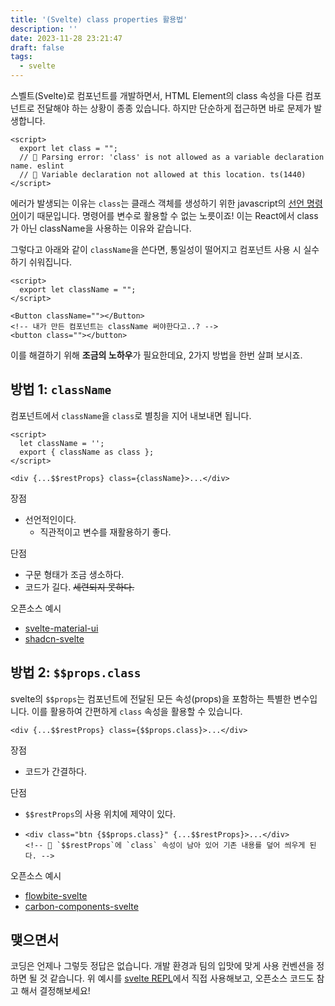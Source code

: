 ```yaml
---
title: '(Svelte) class properties 활용법'
description: ''
date: 2023-11-28 23:21:47
draft: false
tags:
  - svelte
---
```


스벨트(Svelte)로 컴포넌트를 개발하면서,
HTML Element의 class 속성을 다른 컴포넌트로 전달해야 하는 상황이 종종 있습니다.
하지만 단순하게 접근하면 바로 문제가 발생합니다.

```svelte
<script>
  export let class = "";
  // 🚨 Parsing error: 'class' is not allowed as a variable declaration name. eslint
  // 🚨 Variable declaration not allowed at this location. ts(1440)
</script>
```

에러가 발생되는 이유는 `class`는 클래스 객체를 생성하기 위한 javascript의 [선언 명령어](https://developer.mozilla.org/ko/docs/Web/JavaScript/Reference/Statements/class)이기 때문입니다. 명령어를 변수로 활용할 수 없는 노릇이죠! 이는 React에서 class가 아닌 className을 사용하는 이유와 같습니다.

그렇다고 아래와 같이 `className`을 쓴다면, 통일성이 떨어지고 컴포넌트 사용 시 실수하기 쉬워집니다.

```svelte
<script>
  export let className = "";
</script>

<Button className=""></Button>
<!-- 내가 만든 컴포넌트는 className 써야한다고..? -->
<button class=""></button>
```

이를 해결하기 위해 **조금의 노하우**가 필요한데요, 2가지 방법을 한번 살펴 보시죠.

## 방법 1: `className`

컴포넌트에서 `className`을 `class`로 별칭을 지어 내보내면 됩니다.

```svelte
<script>
  let className = '';
  export { className as class };
</script>

<div {...$$restProps} class={className}>...</div>
```

장점

- 선언적인이다.
  - 직관적이고 변수를 재활용하기 좋다.

단점

- 구문 형태가 조금 생소하다.
- 코드가 길다. ~~세련되지 못하다.~~

오픈소스 예시

- [svelte-material-ui](https://github.com/hperrin/svelte-material-ui/blob/4d68905acde0d885a44143738246a7a3d2588bba/packages/button/src/Button.svelte#L97-L98)
- [shadcn-svelte](https://github.com/huntabyte/shadcn-svelte/blob/main/apps/www/src/lib/registry/default/ui/button/button.svelte)

## 방법 2: `$$props.class`

svelte의 `$$props`는 컴포넌트에 전달된 모든 속성(props)을 포함하는 특별한 변수입니다.
이를 활용하여 간편하게 `class` 속성을 활용할 수 있습니다.

```svelte
<div {...$$restProps} class={$$props.class}>...</div>
```

장점

- 코드가 간결하다.

단점

- `$$restProps`의 사용 위치에 제약이 있다.
- ```svelte
  <div class="btn {$$props.class}" {...$$restProps}>...</div>
  <!-- 🚨 `$$restProps`에 `class` 속성이 남아 있어 기존 내용를 덮어 씌우게 된다. -->
  ```

오픈소스 예시

- [flowbite-svelte](https://github.com/themesberg/flowbite-svelte/blob/de4682ef7ad4359e68b435252efc4efc37f25867/src/lib/buttons/Button.svelte#L106-L138)
- [carbon-components-svelte](https://github.com/carbon-design-system/carbon-components-svelte/blob/6c9cf9e043b3c963a257a28fa8dd29c8acd4b2ce/src/Button/Button.svelte#L97-L125)

## 맺으면서

코딩은 언제나 그렇듯 정답은 없습니다.
개발 환경과 팀의 입맛에 맞게 사용 컨벤션을 정하면 될 것 같습니다. 위 예시를 [svelte REPL](https://svelte.dev/repl/4fb8404156a34bb4b9bc2416abf6cd7b?version=4.2.7)에서 직접 사용해보고, 오픈소스 코드도 참고 해서 결정해보세요!
